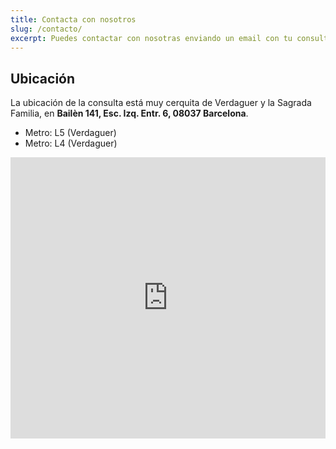 ---
title: Contacta con nosotros
slug: /contacto/
excerpt: Puedes contactar con nosotras enviando un email con tu consulta a psicologa@nurialeon.com, seguirnos en redes sociales o escribir un mensaje a través del formulario de contacto.
---


<ContactForm />

## Ubicación

La ubicación de la consulta está muy cerquita de Verdaguer y la Sagrada Familia, en **Bailèn 141, Esc. Izq. Entr. 6, 08037 Barcelona**.

- Metro: L5 (Verdaguer)
- Metro: L4 (Verdaguer)

<iframe
  src="https://www.google.com/maps/embed?pb=!1m14!1m8!1m3!1d11969.483224823134!2d2.1746346!3d41.4094687!3m2!1i1024!2i768!4f13.1!3m3!1m2!1s0x0%3A0x79d43e1d92f336b9!2zTsO6cmlhIExlw7NuIFBzaWPDs2xvZ2E!5e0!3m2!1sen!2ses!4v1636820825844!5m2!1sen!2ses"
  width="600"
  height="450"
  style="border:0; width: 100%;"
  allowfullscreen=""
  loading="lazy"
  class="mt-4"
  title="Mapa"
></iframe>
